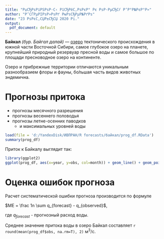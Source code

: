 ---
title: "РџСЂРѕРіРЅРѕР·С‹ РїСЂРёС‚РѕРєР° Рє РѕР·РµСЂСѓ Р‘Р°Р№РєР°Р»"
author: "Р’СЃРµРІРѕР»РѕРґ РњРѕСЂРµР№РґРѕ"
date: "23 РѕРєС‚СЏР±СЂСЏ 2020 Рі."
output:
  pdf_document: default
---

**Байкал** _(бур. Байгал далай)_ — [озеро](https://ru.wikipedia.org/wiki/%D0%91%D0%B0%D0%B9%D0%BA%D0%B0%D0%BB) тектонического происхождения в южной части Восточной Сибири, самое глубокое озеро на планете, крупнейший природный резервуар пресной воды и самое большое по площади пресноводное озеро на континенте.

Озеро и прибрежные территории отличаются уникальным разнообразием флоры и фауны, бо́льшая часть видов животных эндемична.

# Прогнозы притока

* прогнозы месячного разрешения
* прогнозы весеннего половодья
* прогнозы летне-осенних паводков
  + и максимальных уровней воды
  
```{r}
load(file = 'd:/YandexDisk/ИВПРАН/R forecasts/байкал/prog_df.RData')
summary(prog_df)
```

Приток к Байкалу выглядит так:

```{r, warning=FALSE, fig.width=10, fig.width=10, message=FALSE}
library(ggplot2)
ggplot(prog_df, aes(x=year, y=obs, col=month)) + geom_line() + geom_point() + theme_light(base_size = 15)
```

# Оценка ошибок прогноза

Расчет систематической ошибки прогноза производится по формуле

$ME = \frac 1n  \sum q_{forecast} - q_{observed}$, 

где $q_{forecast}$ - прогнозный расход воды.

Среднее значение притока воды в озеро Байкал составляет `r round(mean(prog_df$obs, na.rm=T), 2)` м^3^/c.
